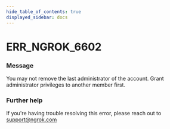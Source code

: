 ```yaml
---
hide_table_of_contents: true
displayed_sidebar: docs
---
```



# ERR_NGROK_6602

### Message

You may not remove the last administrator of the account. Grant administrator privileges to another member first.

### Further help

If you're having trouble resolving this error, please reach out to [support@ngrok.com](mailto:support@ngrok.com?subject=Help%20with%20ERR_NGROK_6602)

<ErrorDetails error="err_ngrok_6602" />
